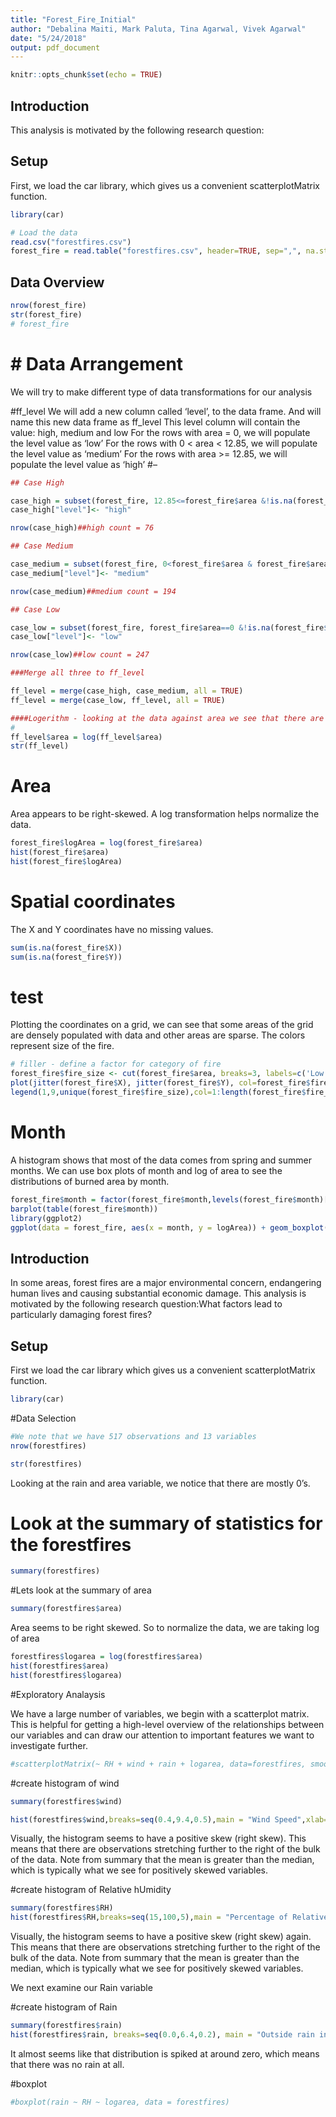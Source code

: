 ---
title: "Forest_Fire_Initial"
author: "Debalina Maiti, Mark Paluta, Tina Agarwal, Vivek Agarwal"
date: "5/24/2018"
output: pdf_document
---

```{r setup, include=FALSE}
knitr::opts_chunk$set(echo = TRUE)
```

## Introduction

This analysis is motivated by the following research question:

\begin{center}
What factors lead to particularly damaging forest fires?
\end{center}

## Setup

First, we load the car library, which gives us a convenient scatterplotMatrix function.

```{r car}
library(car)
```

```{r, results='hide'}
# Load the data 
read.csv("forestfires.csv")
forest_fire = read.table("forestfires.csv", header=TRUE, sep=",", na.string = "na")
```

## Data Overview


```{r shape}
nrow(forest_fire)
str(forest_fire)
# forest_fire
```

# Data Arrangement
===================
We will try to make different type of data transformations for our analysis

#ff_level
We will add a new column called 'level', to the data frame. And will name this new data frame as ff_level
This level column will contain the value: high, medium and low
For the rows with area = 0, we will populate the level value as 'low'
For the rows with 0 < area < 12.85, we will populate the level value as 'medium'
For the rows with area >= 12.85, we will populate the level value as 'high'
#--

```{r}

## Case High

case_high = subset(forest_fire, 12.85<=forest_fire$area &!is.na(forest_fire$area))
case_high["level"]<- "high"

nrow(case_high)##high count = 76

## Case Medium

case_medium = subset(forest_fire, 0<forest_fire$area & forest_fire$area<12.85 &!is.na(forest_fire$area))
case_medium["level"]<- "medium"

nrow(case_medium)##medium count = 194

## Case Low

case_low = subset(forest_fire, forest_fire$area==0 &!is.na(forest_fire$area))
case_low["level"]<- "low"

nrow(case_low)##low count = 247

###Merge all three to ff_level

ff_level = merge(case_high, case_medium, all = TRUE)
ff_level = merge(case_low, ff_level, all = TRUE)

####Logerithm - looking at the data against area we see that there are huge number of data with value zero. So will replace area value with log(area) value
#
ff_level$area = log(ff_level$area)
str(ff_level)
```

<!-- #Plot X, Y  -->
<!-- ```{r} -->
<!-- plot(jitter(ff_level$X, factor=2),jitter(ff_level$Y, factor=2 ), col = factor(ff_level$level)) -->
<!-- legend(1, legend=levels(factor(ff_level$level)), col= factor(ff_level$level)) -->
<!-- legend=levels(ff_level$level) -->
<!-- ``` -->

# Area

Area appears to be right-skewed. A log transformation helps normalize the data.

```{r}
forest_fire$logArea = log(forest_fire$area)
hist(forest_fire$area)
hist(forest_fire$logArea)
```

# Spatial coordinates

The X and Y coordinates have no missing values.

```{r}
sum(is.na(forest_fire$X))
sum(is.na(forest_fire$Y))
```

# test

Plotting the coordinates on a grid, we can see that some areas of the grid are densely populated with data and other areas are sparse. The colors represent size of the fire.

```{r}
# filler - define a factor for category of fire
forest_fire$fire_size <- cut(forest_fire$area, breaks=3, labels=c('Low','Medium','High'))
plot(jitter(forest_fire$X), jitter(forest_fire$Y), col=forest_fire$fire_size)
legend(1,9,unique(forest_fire$fire_size),col=1:length(forest_fire$fire_size),pch=1)
```

# Month

A histogram shows that most of the data comes from spring and summer months. We can use box plots of month and log of area to see the distributions of burned area by month.

```{r}
forest_fire$month = factor(forest_fire$month,levels(forest_fire$month)[c(5,4,8,1,9,7,6,2,12,11,10,3)])
barplot(table(forest_fire$month))
library(ggplot2)
ggplot(data = forest_fire, aes(x = month, y = logArea)) + geom_boxplot(aes(fill = logArea), width = 0.8) + theme_bw()
```


## Introduction

In some areas, forest fires are a major environmental concern, endangering human lives and causing substantial
economic damage. This analysis is motivated by the following research question:What factors lead to particularly damaging forest fires? 

## Setup
First we load the car library which gives us a convenient scatterplotMatrix function.
```{r car}
library(car)
```

#Data Selection

```{r}
#We note that we have 517 observations and 13 variables
nrow(forestfires)

```
```{r}
str(forestfires)
```

Looking at the rain and area variable, we notice that there are mostly 0's.

# Look at the summary of statistics for the forestfires
```{r}
summary(forestfires)
```
#Lets look at the summary of area 
```{r}
summary(forestfires$area)
```

Area seems to be right skewed. So to normalize the data, we are taking log of area

```{r}
forestfires$logarea = log(forestfires$area)
hist(forestfires$area)
hist(forestfires$logarea)
```

#Exploratory Analaysis

We have a large number of variables, we begin with a scatterplot matrix. This is helpful for getting
a high-level overview of the relationships between our variables and can draw our attention to important
features we want to investigate further.

```{r}
#scatterplotMatrix(~ RH + wind + rain + logarea, data=forestfires, smooth = TRUE, main = "Scatterplot Matrix for Relative Humidity, Wind and Rain")
```


#create histogram of wind
```{r}
summary(forestfires$wind)

hist(forestfires$wind,breaks=seq(0.4,9.4,0.5),main = "Wind Speed",xlab= NULL)
```
Visually, the histogram seems to have a positive skew (right skew). This means that there are
observations stretching further to the right of the bulk of the data. Note from summary that the mean is greater
than the median, which is typically what we see for positively skewed variables.

#create histogram of Relative hUmidity
```{r}
summary(forestfires$RH)
hist(forestfires$RH,breaks=seq(15,100,5),main = "Percentage of Relative Humidity",xlab= "RH in %")
```
Visually, the histogram seems to have a positive skew (right skew) again. This means that there are
observations stretching further to the right of the bulk of the data. Note from summary that the mean is greater
than the median, which is typically what we see for positively skewed variables.

We next examine our Rain variable

#create histogram of Rain 
```{r}
summary(forestfires$rain)
hist(forestfires$rain, breaks=seq(0.0,6.4,0.2), main = "Outside rain in mm/m2", xlab = "Rain in mm/m2" )
```



It almost seems like that distribution is spiked at around zero, which means that there was no rain at all.

#boxplot
```{r}
#boxplot(rain ~ RH ~ logarea, data = forestfires)
```
